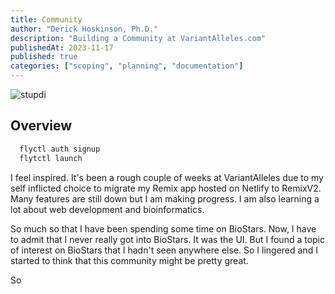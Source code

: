 ```yaml
---
title: Community
author: "Derick Hoskinson, Ph.D."
description: "Building a Community at VariantAlleles.com"
publishedAt: 2023-11-17
published: true
categories: ["scoping", "planning", "documentation"]
---
```



![stupdi](https://res.cloudinary.com/dch-photo/image/upload/v1675678877/Japan_2023/Kanazawa/PXL_20230131_110609004.MP_tndiyy.jpg)
## Overview

 ```sh
   flyctl auth signup
   flytctl launch
   ```

I feel inspired. It's been a rough couple of weeks at VariantAlleles due to my self inflicted choice to migrate my Remix app hosted on Netlify to RemixV2. Many features are still down but I am making progress. I am also learning a lot about web development and bioinformatics.

So much so that I have been spending some time on BioStars. Now, I have to admit that I never really got into BioStars. It was the UI.
But I found a topic of interest on BioStars that I hadn't seen anywhere else. So I lingered and I started to think that this community might be pretty great.

So


